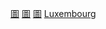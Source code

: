 {{Commonscat|Libraries in Luxembourg}}
{{Portal|圖書館}}

[[Category:盧森堡教育組織|圖]]
[[Category:盧森堡文化組織|圖]]
[[Category:盧森堡各類建築物|圖]]
[[Category:歐洲各國圖書館|Luxembourg]]